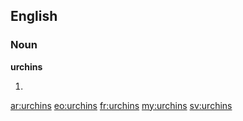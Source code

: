 ==English==

===Noun===
'''urchins'''

# {{plural of|[[urchin]]}}

[[ar:urchins]]
[[eo:urchins]]
[[fr:urchins]]
[[my:urchins]]
[[sv:urchins]]